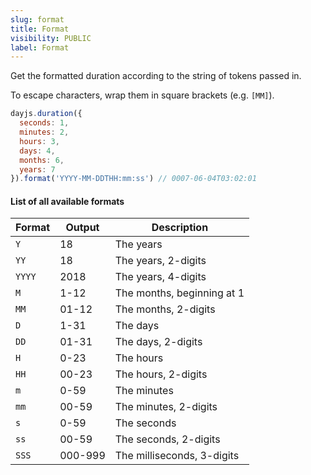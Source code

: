 ```yaml
---
slug: format
title: Format
visibility: PUBLIC
label: Format
---
```


Get the formatted duration according to the string of tokens passed in.

To escape characters, wrap them in square brackets (e.g. `[MM]`).

```js
dayjs.duration({
  seconds: 1,
  minutes: 2,
  hours: 3,
  days: 4,
  months: 6,
  years: 7
}).format('YYYY-MM-DDTHH:mm:ss') // 0007-06-04T03:02:01
```

#### List of all available formats

| Format | Output           | Description                           |
| ------ | ---------------- | ------------------------------------- |
| `Y`    | 18               | The years                             |
| `YY`   | 18               | The years, 2-digits                   |
| `YYYY` | 2018             | The years, 4-digits                   |
| `M`    | 1-12             | The months, beginning at 1            |
| `MM`   | 01-12            | The months, 2-digits                  |
| `D`    | 1-31             | The days                              |
| `DD`   | 01-31            | The days, 2-digits                    |
| `H`    | 0-23             | The hours                             |
| `HH`   | 00-23            | The hours, 2-digits                   |
| `m`    | 0-59             | The minutes                           |
| `mm`   | 00-59            | The minutes, 2-digits                 |
| `s`    | 0-59             | The seconds                           |
| `ss`   | 00-59            | The seconds, 2-digits                 |
| `SSS`  | 000-999          | The milliseconds, 3-digits            |